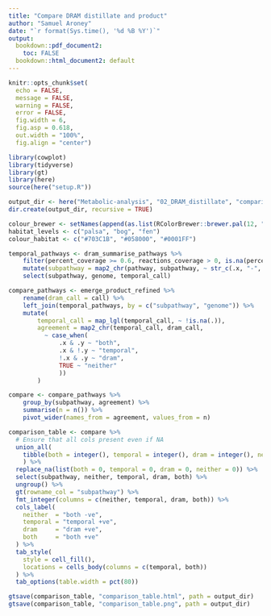---
title: "Compare DRAM distillate and product"
author: "Samuel Aroney"
date: "`r format(Sys.time(), '%d %B %Y')`"
output:
  bookdown::pdf_document2:
    toc: FALSE
  bookdown::html_document2: default
---

```{r setup, include=FALSE}
knitr::opts_chunk$set(
  echo = FALSE,
  message = FALSE,
  warning = FALSE,
  error = FALSE,
  fig.width = 6,
  fig.asp = 0.618,
  out.width = "100%",
  fig.align = "center")

library(cowplot)
library(tidyverse)
library(gt)
library(here)
source(here("setup.R"))

output_dir <- here("Metabolic-analysis", "02_DRAM_distillate", "comparisons")
dir.create(output_dir, recursive = TRUE)

colour_brewer <- setNames(append(as.list(RColorBrewer::brewer.pal(12, "Paired")), c("#737373", "#FFFFFF", "#000000")), c("blue", "darkblue", "green", "darkgreen", "red", "darkred", "orange", "darkorange", "purple", "darkpurple", "yellow", "brown", "grey", "white", "black"))
habitat_levels <- c("palsa", "bog", "fen")
colour_habitat <- c("#703C1B", "#058000", "#0001FF")
```

```{r wrangling}
temporal_pathways <- dram_summarise_pathways %>%
    filter(percent_coverage >= 0.6, reactions_coverage > 0, is.na(percent_signature) | percent_signature > 0) %>%
    mutate(subpathway = map2_chr(pathway, subpathway, ~ str_c(.x, "-", .y)), temporal_call = TRUE) %>%
    select(subpathway, genome, temporal_call)

compare_pathways <- emerge_product_refined %>%
    rename(dram_call = call) %>%
    left_join(temporal_pathways, by = c("subpathway", "genome")) %>%
    mutate(
        temporal_call = map_lgl(temporal_call, ~ !is.na(.)),
        agreement = map2_chr(temporal_call, dram_call, 
          ~ case_when(
              .x & .y ~ "both",
              .x & !.y ~ "temporal",
              !.x & .y ~ "dram",
              TRUE ~ "neither"
              ))
        )

compare <- compare_pathways %>%
    group_by(subpathway, agreement) %>%
    summarise(n = n()) %>%
    pivot_wider(names_from = agreement, values_from = n)
```


```{r comparison-table}
comparison_table <- compare %>%
  # Ensure that all cols present even if NA
  union_all(
    tibble(both = integer(), temporal = integer(), dram = integer(), neither = integer())
    ) %>%
  replace_na(list(both = 0, temporal = 0, dram = 0, neither = 0)) %>%
  select(subpathway, neither, temporal, dram, both) %>%
  ungroup() %>%
  gt(rowname_col = "subpathway") %>%
  fmt_integer(columns = c(neither, temporal, dram, both)) %>%
  cols_label(
    neither  = "both -ve",
    temporal = "temporal +ve",
    dram     = "dram +ve",
    both     = "both +ve"
  ) %>%
  tab_style(
    style = cell_fill(),
    locations = cells_body(columns = c(temporal, both))
  ) %>%
  tab_options(table.width = pct(80))

gtsave(comparison_table, "comparison_table.html", path = output_dir)
gtsave(comparison_table, "comparison_table.png", path = output_dir)
```

























